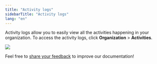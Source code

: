 ```yaml
---
title: "Activity logs"
sidebarTitle: "Activity logs"
lang: "en"
---
```



Activity logs allow you to easily view all the activities happening in your organization. To access the activity logs, click **Organization** > **Activities**.

<img src="/en/images/organization/org5.png" className="screenshot_full_screen"/>

<Tip>Feel free to [share your feedback](https://forms.zohopublic.com/cobo/form/DocumentFeedbackForm/formperma/QvLOhxJv1_JMsJ-1dleZ8Itb_7rzN-LtgvsDdxosoVI?referrername=manuals) to improve our documentation!</Tip>